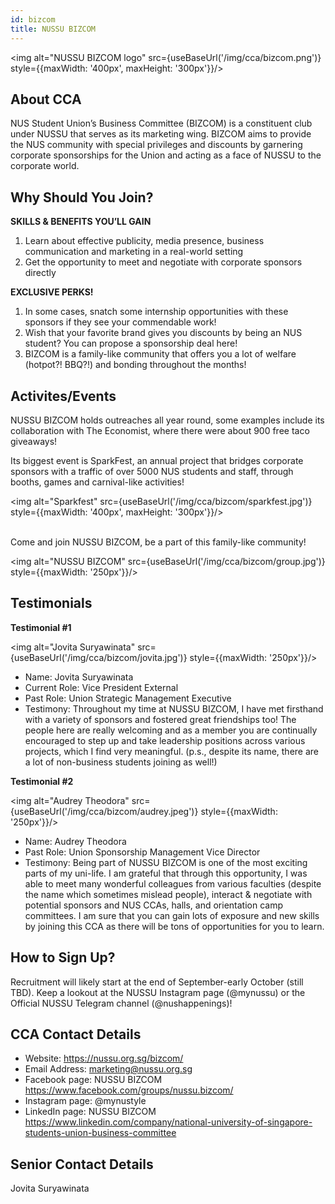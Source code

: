 ```yaml
---
id: bizcom
title: NUSSU BIZCOM
---
```



<img alt="NUSSU BIZCOM logo" src={useBaseUrl('/img/cca/bizcom.png')} style={{maxWidth: '400px', maxHeight: '300px'}}/>

## About CCA
NUS Student Union’s Business Committee (BIZCOM) is a constituent club under NUSSU that serves as its marketing wing. BIZCOM aims to provide the NUS community with special privileges and discounts by garnering corporate sponsorships for the Union and acting as a face of NUSSU to the corporate world.


## Why Should You Join?
**SKILLS & BENEFITS YOU’LL GAIN**
1. Learn about effective publicity, media presence, business communication and marketing in a real-world setting
2. Get the opportunity to meet and negotiate with corporate sponsors directly 

**EXCLUSIVE PERKS!**
1. In some cases, snatch some internship opportunities with these sponsors if they see your commendable work! 
2. Wish that your favorite brand gives you discounts by being an NUS student? You can propose a sponsorship deal here! 
3. BIZCOM is a family-like community that offers you a lot of welfare (hotpot?! BBQ?!) and bonding throughout the months! 


## Activites/Events
NUSSU BIZCOM holds outreaches all year round, some examples include its collaboration with The Economist, where there were about 900 free taco giveaways! 

Its biggest event is SparkFest, an annual project that bridges corporate sponsors with a traffic of over 5000 NUS students and staff, through booths, games and carnival-like activities!

<img alt="Sparkfest" src={useBaseUrl('/img/cca/bizcom/sparkfest.jpg')} style={{maxWidth: '400px', maxHeight: '300px'}}/><br /><br />

Come and join NUSSU BIZCOM, be a part of this family-like community!

<img alt="NUSSU BIZCOM" src={useBaseUrl('/img/cca/bizcom/group.jpg')} style={{maxWidth: '250px'}}/>


## Testimonials
**Testimonial #1**

<img alt="Jovita Suryawinata" src={useBaseUrl('/img/cca/bizcom/jovita.jpg')} style={{maxWidth: '250px'}}/>

- Name: Jovita Suryawinata
- Current Role: Vice President External
- Past Role: Union Strategic Management Executive
- Testimony: Throughout my time at NUSSU BIZCOM, I have met firsthand with a variety of sponsors and fostered great friendships too! The people here are really welcoming and as a member you are continually encouraged to step up and take leadership positions across various projects, which I find very meaningful. (p.s., despite its name, there are a lot of non-business students joining as well!)

**Testimonial #2**

<img alt="Audrey Theodora" src={useBaseUrl('/img/cca/bizcom/audrey.jpeg')} style={{maxWidth: '250px'}}/>

- Name: Audrey Theodora
- Past Role: Union Sponsorship Management Vice Director 
- Testimony: Being part of NUSSU BIZCOM is one of the most exciting parts of my uni-life. I am grateful that through this opportunity, I was able to meet many wonderful colleagues from various faculties (despite the name which sometimes mislead people), interact & negotiate with potential sponsors and NUS CCAs, halls, and orientation camp committees. I am sure that you can gain lots of exposure and new skills by joining this CCA as there will be tons of opportunities for you to learn.


## How to Sign Up?
Recruitment will likely start at the end of September-early October (still TBD). 
Keep a lookout at the NUSSU Instagram page (@mynussu) or the Official NUSSU Telegram channel (@nushappenings)!


## CCA Contact Details
- Website: https://nussu.org.sg/bizcom/
- Email Address: marketing@nussu.org.sg
- Facebook page: NUSSU BIZCOM https://www.facebook.com/groups/nussu.bizcom/
- Instagram page: @mynustyle 
- LinkedIn page: NUSSU BIZCOM https://www.linkedin.com/company/national-university-of-singapore-students-union-business-committee


## Senior Contact Details
Jovita Suryawinata

